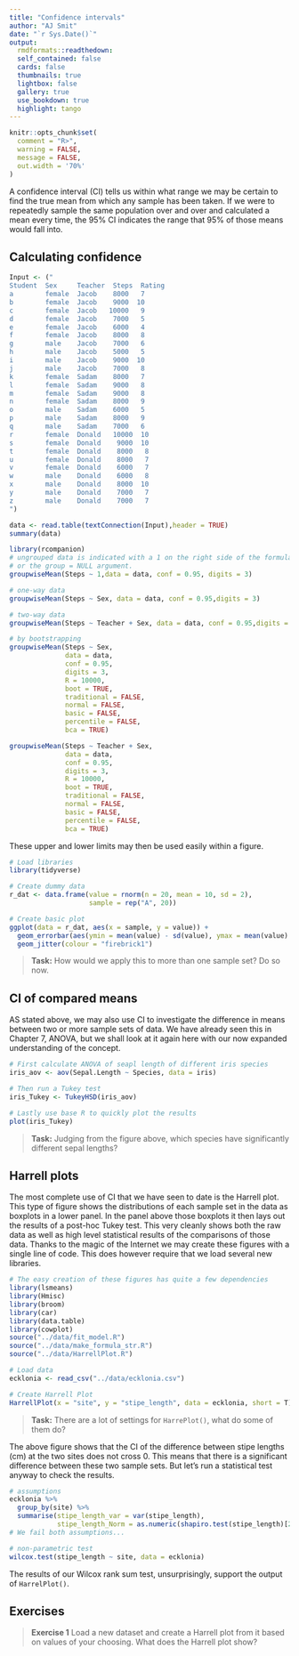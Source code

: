 ```yaml
---
title: "Confidence intervals"
author: "AJ Smit"
date: "`r Sys.Date()`"
output:
  rmdformats::readthedown:
  self_contained: false
  cards: false
  thumbnails: true
  lightbox: false
  gallery: true
  use_bookdown: true
  highlight: tango
---
```


<!-- # Confidence intervals --->

```r
knitr::opts_chunk$set(
  comment = "R>", 
  warning = FALSE, 
  message = FALSE,
  out.width = '70%'
)
```

A confidence interval (CI) tells us within what range we may be certain to find the true mean from which any sample has been taken. If we were to repeatedly sample the same population over and over and calculated a mean every time, the 95% CI indicates the range that 95% of those means would fall into.

## Calculating confidence

```r
Input <- ("
Student  Sex     Teacher  Steps  Rating
a        female  Jacob    8000   7
b        female  Jacob    9000  10
c        female  Jacob   10000   9
d        female  Jacob    7000   5
e        female  Jacob    6000   4
f        female  Jacob    8000   8
g        male    Jacob    7000   6
h        male    Jacob    5000   5
i        male    Jacob    9000  10
j        male    Jacob    7000   8
k        female  Sadam    8000   7
l        female  Sadam    9000   8
m        female  Sadam    9000   8
n        female  Sadam    8000   9
o        male    Sadam    6000   5
p        male    Sadam    8000   9
q        male    Sadam    7000   6
r        female  Donald   10000  10
s        female  Donald    9000  10
t        female  Donald    8000   8
u        female  Donald    8000   7
v        female  Donald    6000   7
w        male    Donald    6000   8
x        male    Donald    8000  10
y        male    Donald    7000   7
z        male    Donald    7000   7
")

data <- read.table(textConnection(Input),header = TRUE)
summary(data)
```

```r
library(rcompanion)
# ungrouped data is indicated with a 1 on the right side of the formula,
# or the group = NULL argument.
groupwiseMean(Steps ~ 1,data = data, conf = 0.95, digits = 3)

# one-way data
groupwiseMean(Steps ~ Sex, data = data, conf = 0.95,digits = 3)

# two-way data
groupwiseMean(Steps ~ Teacher + Sex, data = data, conf = 0.95,digits = 3)
```

```r
# by bootstrapping
groupwiseMean(Steps ~ Sex,
              data = data,
              conf = 0.95,
              digits = 3,
              R = 10000,
              boot = TRUE,
              traditional = FALSE,
              normal = FALSE,
              basic = FALSE,
              percentile = FALSE,
              bca = TRUE)

groupwiseMean(Steps ~ Teacher + Sex,
              data = data,
              conf = 0.95,
              digits = 3,
              R = 10000,
              boot = TRUE,
              traditional = FALSE,
              normal = FALSE,
              basic = FALSE,
              percentile = FALSE,
              bca = TRUE)
```

These upper and lower limits may then be used easily within a figure.

```r
# Load libraries
library(tidyverse)

# Create dummy data
r_dat <- data.frame(value = rnorm(n = 20, mean = 10, sd = 2),
                    sample = rep("A", 20))

# Create basic plot
ggplot(data = r_dat, aes(x = sample, y = value)) +
  geom_errorbar(aes(ymin = mean(value) - sd(value), ymax = mean(value) + sd(value))) +
  geom_jitter(colour = "firebrick1")
```

> **Task:** How would we apply this to more than one sample set? Do so now.

## CI of compared means

AS stated above, we may also use CI to investigate the difference in means between two or more sample sets of data. We have already seen this in Chapter 7, ANOVA, but we shall look at it again here with our now expanded understanding of the concept.

```r
# First calculate ANOVA of seapl length of different iris species
iris_aov <- aov(Sepal.Length ~ Species, data = iris)

# Then run a Tukey test
iris_Tukey <- TukeyHSD(iris_aov)

# Lastly use base R to quickly plot the results
plot(iris_Tukey)
```

> **Task:** Judging from the figure above, which species have significantly different sepal lengths?

## Harrell plots

The most complete use of CI that we have seen to date is the Harrell plot. This type of figure shows the distributions of each sample set in the data as boxplots in a lower panel. In the panel above those boxplots it then lays out the results of a post-hoc Tukey test. This very cleanly shows both the raw data as well as high level statistical results of the comparisons of those data. Thanks to the magic of the Internet we may create these figures with a single line of code. This does however require that we load several new libraries.

```r
# The easy creation of these figures has quite a few dependencies
library(lsmeans)
library(Hmisc)
library(broom)
library(car)
library(data.table)
library(cowplot)
source("../data/fit_model.R")
source("../data/make_formula_str.R")
source("../data/HarrellPlot.R")

# Load data
ecklonia <- read_csv("../data/ecklonia.csv")

# Create Harrell Plot
HarrellPlot(x = "site", y = "stipe_length", data = ecklonia, short = T)[1]
```

> **Task:** There are a lot of settings for `HarrePlot()`, what do some of them do?

The above figure shows that the CI of the difference between stipe lengths (cm) at the two sites does not cross 0. This means that there is a significant difference between these two sample sets. But let's run a statistical test anyway to check the results.

```r
# assumptions
ecklonia %>% 
  group_by(site) %>% 
  summarise(stipe_length_var = var(stipe_length),
            stipe_length_Norm = as.numeric(shapiro.test(stipe_length)[2]))
# We fail both assumptions...

# non-parametric test
wilcox.test(stipe_length ~ site, data = ecklonia)
```

The results of our Wilcox rank sum test, unsurprisingly, support the output of `HarrelPlot()`.

## Exercises

> **Exercise 1** Load a new dataset and create a Harrell plot from it based on values of your choosing. What does the Harrell plot show?
